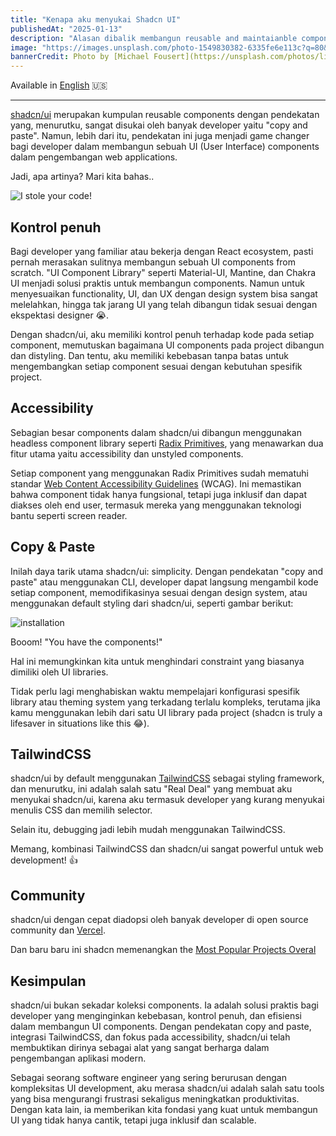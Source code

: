 ```yaml
---
title: "Kenapa aku menyukai Shadcn UI"
publishedAt: "2025-01-13"
description: "Alasan dibalik membangun reusable and maintaianble components menggunakan shadcn/ui"
image: "https://images.unsplash.com/photo-1549830382-6335fe6e113c?q=80&w=1974&auto=format&fit=crop&ixlib=rb-4.0.3&ixid=M3wxMjA3fDB8MHxwaG90by1wYWdlfHx8fGVufDB8fHx8fA%3D%3D"
bannerCredit: Photo by [Michael Fousert](https://unsplash.com/photos/lighted-incandescent-lamp-RCw5oZPCHiY)
---
```


Available in [English](/blog/why-i-love-shadcn-ui) 🇺🇸

---

[shadcn/ui](https://ui.shadcn.com/) merupakan kumpulan reusable components dengan pendekatan yang, menurutku, sangat disukai oleh banyak developer yaitu "copy and paste". Namun, lebih dari itu, pendekatan ini juga menjadi game changer bagi developer dalam membangun sebuah UI (User Interface) components dalam pengembangan web applications.

Jadi, apa artinya? Mari kita bahas..

![I stole your code!](/images/meme/stole-code.jpeg)

## Kontrol penuh

Bagi developer yang familiar atau bekerja dengan React ecosystem, pasti pernah merasakan sulitnya membangun sebuah UI components from scratch. "UI Component Library" seperti Material-UI, Mantine, dan Chakra UI menjadi solusi praktis untuk membangun components. Namun untuk menyesuaikan functionality, UI, dan UX dengan design system bisa sangat melelahkan, hingga tak jarang UI yang telah dibangun tidak sesuai dengan ekspektasi designer 😭.

Dengan shadcn/ui, aku memiliki kontrol penuh terhadap kode pada setiap component, memutuskan bagaimana UI components pada project dibangun dan distyling. Dan tentu, aku memiliki kebebasan tanpa batas untuk mengembangkan setiap component sesuai dengan kebutuhan spesifik project.

## Accessibility

Sebagian besar components dalam shadcn/ui dibangun menggunakan headless component library seperti [Radix Primitives](https://www.radix-ui.com/primitives), yang menawarkan dua fitur utama yaitu accessibility dan unstyled components.

Setiap component yang menggunakan Radix Primitives sudah mematuhi standar [Web Content Accessibility Guidelines](https://www.w3.org/TR/WCAG21/) (WCAG). Ini memastikan bahwa component tidak hanya fungsional, tetapi juga inklusif dan dapat diakses oleh end user, termasuk mereka yang menggunakan teknologi bantu seperti screen reader.

## Copy & Paste

Inilah daya tarik utama shadcn/ui: simplicity. Dengan pendekatan "copy and paste" atau menggunakan CLI, developer dapat langsung mengambil kode setiap component, memodifikasinya sesuai dengan design system, atau menggunakan default styling dari shadcn/ui, seperti gambar berikut:

![installation](/images/shadcn-installation.png)

Booom! "You have the components!"

Hal ini memungkinkan kita untuk menghindari constraint yang biasanya dimiliki oleh UI libraries.

Tidak perlu lagi menghabiskan waktu mempelajari konfigurasi spesifik library atau theming system yang terkadang terlalu kompleks, terutama jika kamu menggunakan lebih dari satu UI library pada project (shadcn is truly a lifesaver in situations like this 😂).

## TailwindCSS

shadcn/ui by default menggunakan [TailwindCSS](https://tailwindcss.com/) sebagai styling framework, dan menurutku, ini adalah salah satu "Real Deal" yang membuat aku menyukai shadcn/ui, karena aku termasuk developer yang kurang menyukai menulis CSS dan memilih selector.

Selain itu, debugging jadi lebih mudah menggunakan TailwindCSS.

Memang, kombinasi TailwindCSS dan shadcn/ui sangat powerful untuk web development! 👍

## Community

shadcn/ui dengan cepat diadopsi oleh banyak developer di open source community dan [Vercel](https://vercel.com/).

Dan baru baru ini shadcn memenangkan the [Most Popular Projects Overal](https://x.com/shadcn/status/1879560380336521537)

## Kesimpulan

shadcn/ui bukan sekadar koleksi components. Ia adalah solusi praktis bagi developer yang menginginkan kebebasan, kontrol penuh, dan efisiensi dalam membangun UI components. Dengan pendekatan copy and paste, integrasi TailwindCSS, dan fokus pada accessibility, shadcn/ui telah membuktikan dirinya sebagai alat yang sangat berharga dalam pengembangan aplikasi modern.

Sebagai seorang software engineer yang sering berurusan dengan kompleksitas UI development, aku merasa shadcn/ui adalah salah satu tools yang bisa mengurangi frustrasi sekaligus meningkatkan produktivitas. Dengan kata lain, ia memberikan kita fondasi yang kuat untuk membangun UI yang tidak hanya cantik, tetapi juga inklusif dan scalable.
